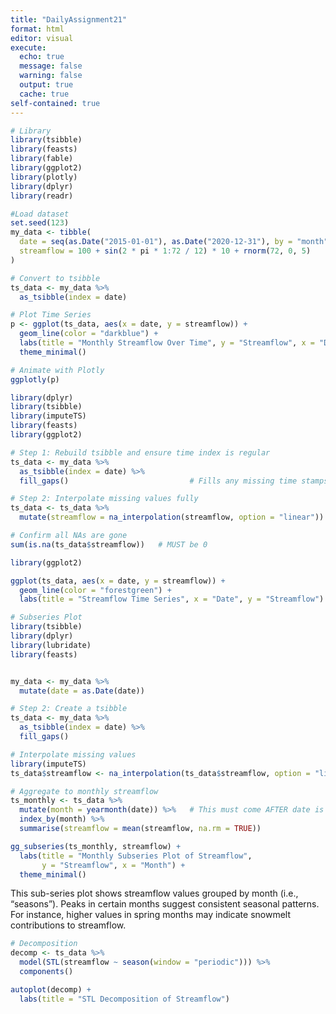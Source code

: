 ```yaml
---
title: "DailyAssignment21"
format: html
editor: visual
execute:
  echo: true
  message: false
  warning: false
  output: true
  cache: true
self-contained: true
---
```



```r
# Library
library(tsibble)
library(feasts)
library(fable)
library(ggplot2)
library(plotly)
library(dplyr)
library(readr)

#Load dataset
set.seed(123)
my_data <- tibble(
  date = seq(as.Date("2015-01-01"), as.Date("2020-12-31"), by = "month"),
  streamflow = 100 + sin(2 * pi * 1:72 / 12) * 10 + rnorm(72, 0, 5)
)
```

```r
# Convert to tsibble 
ts_data <- my_data %>%
  as_tsibble(index = date)
```

```r
# Plot Time Series
p <- ggplot(ts_data, aes(x = date, y = streamflow)) +
  geom_line(color = "darkblue") +
  labs(title = "Monthly Streamflow Over Time", y = "Streamflow", x = "Date") +
  theme_minimal()

# Animate with Plotly
ggplotly(p)

```

```r
library(dplyr)
library(tsibble)
library(imputeTS)
library(feasts)
library(ggplot2)

# Step 1: Rebuild tsibble and ensure time index is regular
ts_data <- my_data %>%
  as_tsibble(index = date) %>%
  fill_gaps()                           # Fills any missing time stamps

# Step 2: Interpolate missing values fully
ts_data <- ts_data %>%
  mutate(streamflow = na_interpolation(streamflow, option = "linear"))

# Confirm all NAs are gone
sum(is.na(ts_data$streamflow))   # MUST be 0


```

```r
library(ggplot2)

ggplot(ts_data, aes(x = date, y = streamflow)) +
  geom_line(color = "forestgreen") +
  labs(title = "Streamflow Time Series", x = "Date", y = "Streamflow")


```

```r
# Subseries Plot
library(tsibble)
library(dplyr)
library(lubridate)
library(feasts)


my_data <- my_data %>%
  mutate(date = as.Date(date))

# Step 2: Create a tsibble
ts_data <- my_data %>%
  as_tsibble(index = date) %>%
  fill_gaps()

# Interpolate missing values
library(imputeTS)
ts_data$streamflow <- na_interpolation(ts_data$streamflow, option = "linear")

# Aggregate to monthly streamflow
ts_monthly <- ts_data %>%
  mutate(month = yearmonth(date)) %>%   # This must come AFTER date is a Date
  index_by(month) %>%
  summarise(streamflow = mean(streamflow, na.rm = TRUE))

gg_subseries(ts_monthly, streamflow) +
  labs(title = "Monthly Subseries Plot of Streamflow",
       y = "Streamflow", x = "Month") +
  theme_minimal()

```


This sub-series plot shows streamflow values grouped by month (i.e., “seasons”). Peaks in certain months suggest consistent seasonal patterns. For instance, higher values in spring months may indicate snowmelt contributions to streamflow.

```r
# Decomposition
decomp <- ts_data %>%
  model(STL(streamflow ~ season(window = "periodic"))) %>%
  components()

autoplot(decomp) +
  labs(title = "STL Decomposition of Streamflow")

```
